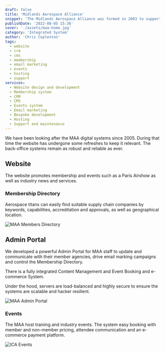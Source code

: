 ```yaml
---
draft: false
title: 'Midlands Aerospace Alliance'
snippet: 'The Midlands Aerospace Alliance was formed in 2003 to support and represent the aerospace industry across the Midlands region.'
publishDate: '2022-08-05 15:36'
cover: './assets/maa-home.jpg'
category: 'Integrated System'
author: 'Chris Copleston'
tags:
  - website
  - crm
  - cms
  - membership
  - email marketing
  - events
  - hosting
  - support
services:
  - Website design and development
  - Membership system
  - CRM
  - CMS
  - Events system
  - Email marketing
  - Bespoke development
  - Hosting
  - Support and maintenance
---
```


We have been looking after the MAA digital systems since 2005. During that time the website has undergone some refreshes to keep it relevant. The back-office systems remain as robust and reliable as ever.

## Website

The website promotes membership and events such as a Paris Airshow as well as industry news and services.

### Membership Directory

Aerospace titans can easily find suitable supply chain companies by keywords, capabilities, accreditation and approvals, as well as geographical location.

![MAA Members Directory](./assets/maa-members.jpg)

## Admin Portal

We developed a powerful Admin Portal for MAA staff to update and communicate with their member agencies, drive email marking campaigns and control the Membership Directory.

There is a fully integrated Content Management and Event Booking and e-commerce System.

Under the hood, servers are load-balanced and highly secure to ensure the systems are scalable and hacker resilient.

![MAA Admin Portal](./assets/maa-cp.jpg)

### Events

The MAA host training and industry events. The system easy booking with member and non-member pricing, attendee communication and an e-commerce payment platform.

![ICA Events](./assets/maa-events.jpg)
